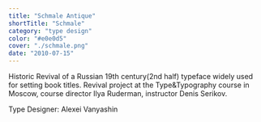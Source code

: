 ```yaml
---
title: "Schmale Antique"
shortTitle: "Schmale"
category: "type design"
color: "#e0e0d5"
cover: "./schmale.png"
date: "2010-07-15"
---
```


Historic Revival of a Russian 19th century(2nd half) typeface widely used for setting book titles.
Revival project at the Type&Typography course in Moscow,
course director Ilya Ruderman, instructor Denis Serikov.

Type Designer: Alexei Vanyashin


